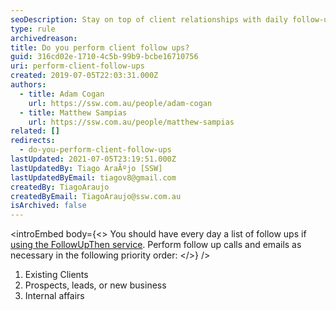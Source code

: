 ```yaml
---
seoDescription: Stay on top of client relationships with daily follow-ups prioritized by existing clients, prospects, and internal affairs.
type: rule
archivedreason:
title: Do you perform client follow ups?
guid: 316cd02e-1710-4c5b-99b9-bcbe16710756
uri: perform-client-follow-ups
created: 2019-07-05T22:03:31.000Z
authors:
  - title: Adam Cogan
    url: https://ssw.com.au/people/adam-cogan
  - title: Matthew Sampias
    url: https://ssw.com.au/people/matthew-sampias
related: []
redirects:
  - do-you-perform-client-follow-ups
lastUpdated: 2021-07-05T23:19:51.000Z
lastUpdatedBy: Tiago AraÃºjo [SSW]
lastUpdatedByEmail: tiagov8@gmail.com
createdBy: TiagoAraujo
createdByEmail: TiagoAraujo@ssw.com.au
isArchived: false
---
```


<introEmbed
  body={<>
You should have every day a list of follow ups if [using the FollowUpThen service](/do-you-follow-up-emails-effectively). Perform follow up calls and emails as necessary in the following priority order:
  </>}
/>
1. Existing Clients
2. Prospects, leads, or new business
3. Internal affairs
